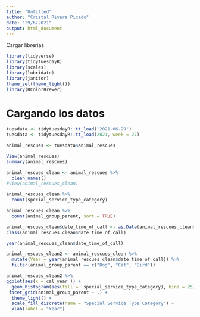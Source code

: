 ```yaml
---
title: "Untitled"
author: "Cristal Rivera Picado"
date: "29/6/2021"
output: html_document
---
```



Cargar librerias
```r

library(tidyverse)
library(tidytuesdayR)
library(scales)
library(lubridate)
library(janitor)
theme_set(theme_light())
library(RColorBrewer)
```


# Cargando los datos

```r
tuesdata <- tidytuesdayR::tt_load('2021-06-29')
tuesdata <- tidytuesdayR::tt_load(2021, week = 27)

animal_rescues <- tuesdata$animal_rescues

```


```r
View(animal_rescues)
summary(animal_rescues)
```
```r
animal_rescues_clean <- animal_rescues %>% 
  clean_names()
#View(animal_rescues_clean)
```


```r
animal_rescues_clean %>%  
  count(special_service_type_category)
```
```r
animal_rescues_clean %>%  
  count(animal_group_parent, sort = TRUE)
```




```r

animal_rescues_clean$date_time_of_call <- as.Date(animal_rescues_clean$date_time_of_call, format =  "%m/%d/%Y %H:%M")
class(animal_rescues_clean$date_time_of_call)
```
```r
year(animal_rescues_clean$date_time_of_call)
```

```r
animal_rescues_clean2 <- animal_rescues_clean %>% 
  mutate(Year = year(animal_rescues_clean$date_time_of_call)) %>% 
  filter(animal_group_parent == c("Dog", "Cat", "Bird")) 
```


```r

animal_rescues_clean2 %>% 
ggplot(aes(x = cal_year )) + 
  geom_histogram(aes(fill =  special_service_type_category), bins = 25) +
 facet_grid(animal_group_parent ~ .) +
  theme_light() + 
  scale_fill_discrete(name = "Special Service Type Category") +
  xlab(label = "Year") 
  
  
```





```r
```

